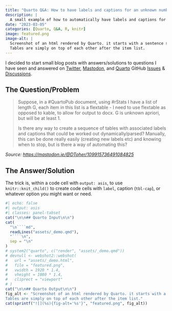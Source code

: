 ```yaml
---
title: "Quarto Q&A: How to have labels and captions for an unknown number of tables?"
description: |
  A small example of how to automatically have labels and captions for an unknown number of tables in Quarto, using `knitr` and R.
date: "2023-03-05"
categories: [Quarto, Q&A, R, knitr]
image: featured.png
image-alt: |
  Screenshot of an html rendered by Quarto. it starts with a sentence saying below are several tables by species of penguins, followed by an item list showing the species and their respective cross-reference to the tables.
  Tables are simply on top of each other after the item list.
---
```


I decided to start small blog posts with answers/solutions to questions I have seen and answered on [Twitter](https://twitter.com/), [Mastodon](https://joinmastodon.org/), and [Quarto](https://quarto.org/) GitHub [Issues](https://github.com/quarto-dev/quarto-cli/issues) & [Discussions](https://github.com/quarto-dev/quarto-cli/discussions).

## The Question/Problem

> Suppose, in a #QuartoPub document, using #rStats I have a list of length G, each item in this list is a flextable - I need to use flextable as opposed to kable, to allow for output to docx.
> G is unknown apriori, but will be at least 1.
>
> Is there any way to create a sequence of tables with associated labels and captions that could be worked out dynamically/parsed? 
> Manually, this can be done really easily (creating new labels etc) and knowing when to stop, but is there a way of automating this?

_Source: <https://mastodon.ie/@DToher/109915736491084825>_

## The Answer/Solution

The trick is, within a code cell with `output: asis`, to use `knitr::knit_child()` to create code cells with `label`, caption (`tbl-cap`), or whatever option you might want or need.

```r
#| echo: false
#| output: asis
#| classes: panel-tabset
cat("\n\n## Quarto Input\n\n")
cat(
  "\n````md",
  readLines("assets/_demo.qmd"),
  "````\n",
  sep = "\n"
)
# system2("quarto", c("render", "assets/_demo.qmd"))
# devnull <- webshot2::webshot(
#   url = "assets/_demo.html",
#   file = "featured.png",
#   vwidth = 1920 * 1.4,
#   vheight = 1080 * 1.4,
#   cliprect = "viewport"
# )
cat("\n\n## Quarto Output\n\n")
fig_alt <- "Screenshot of an html rendered by Quarto. it starts with a sentence saying below are several tables by species of penguins, followed by an item list showing the species and their respective cross-reference to the tables.
Tables are simply on top of each other after the item list."
cat(sprintf("![](%s){fig-alt='%s'}", "featured.png", fig_alt))
```
